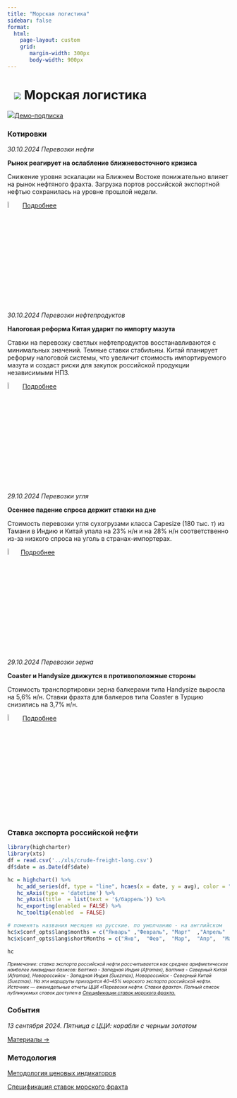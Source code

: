 ```yaml
---
title: "Морская логистика"
sidebar: false
format: 
  html:
    page-layout: custom
    grid:
       margin-width: 300px
       body-width: 900px
---
```


# ![](../images/icon-ship.svg) Морская логистика {.my-custom-class style="margin-left:3%;"}

![](../images/icon-subscription.svg)[Демо-подписка](../demo-subscription.qmd)

::::: {.grid style="margin-left:0%"}
::: {.g-col-12 .g-col-sm-12 .g-col-xs-12 .g-col-xl-6 .g-col-md-6 .g-col-lg-6}
### Котировки

*30.10.2024 Перевозки нефти*

**Рынок реагирует на ослабление ближневосточного кризиса**

Снижение уровня эскалации на Ближнем Востоке понижательно влияет на рынок нефтяного фрахта. Загрузка портов российской экспортной нефтью сохранилась на уровне прошлой недели.

![](../images/icon-locker.svg){width="6%"} [Подробнее](../demo-subscription.qmd)

*30.10.2024 Перевозки нефтепродуктов*

**Налоговая реформа Китая ударит по импорту мазута**

Ставки на перевозку светлых нефтепродуктов восстанавливаются с минимальных значений. Темные ставки стабильны. Китай планирует реформу налоговой системы, что увеличит стоимость импортируемого мазута и создаст риски для закупок российской продукции независимыми НПЗ.

![](../images/icon-locker.svg){width="6%"} [Подробнее](../demo-subscription.qmd)

*29.10.2024 Перевозки угля*

**Осеннее падение спроса держит ставки на дне**

Стоимость перевозки угля сухогрузами класса Capesize (180 тыс. т) из Тамани в Индию и Китай упала на 23% н/н и на 28% н/н соответственно из-за низкого спроса на уголь в странах-импортерах.

![](../images/icon-locker.svg){width="6%"}[Подробнее](../demo-subscription.qmd)

*29.10.2024 Перевозки зерна*

**Coaster и Handysize движутся в противоположные стороны**

Стоимость транспортировки зерна балкерами типа Handysize выросла на 5,6% н/н. Ставки фрахта для балкеров типа Coaster в Турцию снизились на 3,7% н/н.

![](../images/icon-locker.svg){width="6%"} [Подробнее](../demo-subscription.qmd)
:::

::: {.g-col-12 .g-col-sm-12 .g-col-xs-12 .g-col-xl-6 .g-col-md-6 .g-col-lg-6}
### Ставка экспорта российской нефти

```r
library(highcharter)
library(xts)
df = read.csv('../xls/crude-freight-long.csv')
df$date = as.Date(df$date)

hc = highchart() %>% 
   hc_add_series(df, type = "line", hcaes(x = date, y = avg), color = "#1A4AFC", name = "Фрахт российской нефти", marker = list(enabled = FALSE)) %>% 
   hc_xAxis(type = 'datetime') %>% 
   hc_yAxis(title  = list(text = '$/баррель')) %>% 
   hc_exporting(enabled = FALSE) %>% 
   hc_tooltip(enabled  = FALSE)

# поменять названия месяцев на русские. по умолчанию - на английском
hc$x$conf_opts$lang$months = c("Январь"	,"Февраль",	"Март"	,"Апрель"	,"Май",	"Июнь", "Июль",	"Август",	"Сентябрь",	"Октябрь",	"Ноябрь",	"Декабрь")
hc$x$conf_opts$lang$shortMonths = c("Янв", 	"Фев",	"Мар",	"Апр",	"Май",	"Июн",	"Июл",	"Авг",	"Сен",	"Окт",	"Ноя",	"Дек")

hc
```

[*Примечание: ставка экспорта российской нефти рассчитывается как среднее арифметическое наиболее ликвидных базисов: Балтика - Западная Индия (Aframax), Балтика - Северный Китай (Aframax), Новороссийск - Западная Индия (Suezmax), Новороссийск - Северный Китай (Suezmax). На эти маршруты приходится 40-45% морского экспорта российской нефти. Источник — еженедельные отчеты ЦЦИ «Перевозки нефти. Ставки фрахта». Полный список публикуемых ставок доступен в [Спецификации ставок морского фрахта.](../methodology/specs-freight.qmd)*]{style="font-size:0.75em"}

### События

*13 сентября 2024. Пятница с ЦЦИ: корабли с черным золотом*

[Материалы →](../events/2024-09-13-crude.qmd)
:::
:::::

::::: {.grid style="margin-left:0%"}
::: {.g-col-12 .g-col-sm-12 .g-col-xs-12 .g-col-xl-6 .g-col-md-6 .g-col-lg-6}
### Методология

[Методология ценовых индикаторов](../methodology/methodology-benchmark-pbc.qmd)

[Спецификация ставок морского фрахта](../methodology/specs-freight.qmd)
:::

::: {.g-col-12 .g-col-sm-12 .g-col-xs-12 .g-col-xl-6 .g-col-md-6 .g-col-lg-6}
:::
:::::
